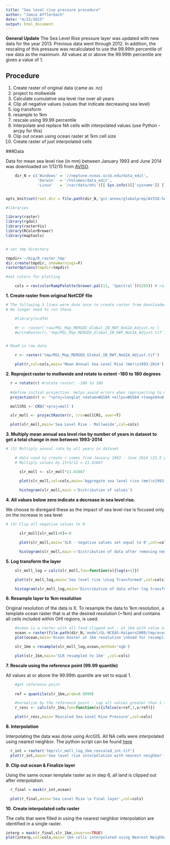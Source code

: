 ```yaml
---
title: "Sea level rise pressure procedure"
author: "Jamie Afflerbach"
date: "4/15/2015"
output: html_document
---
```


**General Update**
The Sea Level Rise pressure layer was updated with new data for the year 2013. Previous data went through 2012. In addition, the rescaling of this pressure was recalculated to use the 99.99th percentile of raw data as the maximum. All values at or above the 99.99th percentile are given a value of 1.


## Procedure
1. Create raster of original data (came as .nc)
2. project to mollweide
3. Calculate cumulative sea level rise over all years
4. Clip all negative values (values that indicate decreasing sea level)
5. log transform
6. resample to 1km
7. rescale using 99.99 percentile
8. Interpolate and replace NA cells with interpolated values (use Python - arcpy for this)
9. Clip out ocean using ocean raster at 1km cell size
10. Create raster of just interpolated cells



###Data
  
Data for mean sea level rise (in mm) between January 1993 and June 2014 was downloaded on 1/12/15 from [AVISO](http://www.aviso.altimetry.fr/en/data/products/ocean-indicators-products/mean-sea-level/products-images.html).

```r

    dir_N = c('Windows' = '//neptune.nceas.ucsb.edu/data_edit',
              'Darwin'  = '/Volumes/data_edit',
              'Linux'   = '/var/data/ohi')[[ Sys.info()[['sysname']] ]]


opts_knit$set(root.dir = file.path(dir_N,'git-annex/globalprep/AVISO-SeaLevelRise_v2015'))
```


```r
#libraries

library(raster)
library(rgdal)
library(rasterVis)
library(RColorBrewer)
library(maptools)


# set tmp directory

tmpdir='~/big/R_raster_tmp'
dir.create(tmpdir, showWarnings=F)
rasterOptions(tmpdir=tmpdir)

#set colors for plotting

    cols = rev(colorRampPalette(brewer.pal(11, 'Spectral'))(255)) # rainbow color scheme

```


**1. Create raster from original NetCDF file**
```r

# The following 3 lines were done once to create raster from downloaded NetCDF. 
# No longer need to run these

    #library(ncdf4)

    #r <- raster('raw/MSL_Map_MERGED_Global_IB_RWT_NoGIA_Adjust.nc')
    #writeRaster(r,'tmp/MSL_Map_MERGED_Global_IB_RWT_NoGIA_Adjust.tif')


# Read in raw data

    r <- raster('tmp/MSL_Map_MERGED_Global_IB_RWT_NoGIA_Adjust.tif')

    plot(r,col=cols,main='Mean Annual Sea Level Rise (mm)\n1993-2014')
```

**2. Reproject raster to mollweide and rotate to extent -180 to 180 degrees**

```r

  r = rotate(r) #rotate raster: -180 to 180
  
  #define initial projection. Helps avoid errors when reprojecting to mollweide
  projection(r) <- "+proj=longlat +datum=WGS84 +ellps=WGS84 +towgs84=0,0,0" 

  mollCRS <- CRS('+proj=moll')

  slr_moll <- projectRaster(r, crs=mollCRS, over=T)  

  plot(slr_moll,main='Sea Level Rise - Mollweide',col=cols)
```

**3. Multiply mean annual sea level rise by number of years in dataset to get a total change in mm between 1993-2014**
```r
# (3) Multiply annual rate by all years in dataset

    # data used to create r comes from January 1993 - June 2014 (21.5 years)
    # Multiply values by 21+5/12 = 21.41667

      slr_moll <- slr_moll*21.41667

      plot(slr_moll,col=cols,main='Aggregate sea level rise (mm)\n1993-2014')
    
      histogram(slr_moll,main ='Distribution of values')

```

**4. All values below zero indicate a decrease in sea level rise.**  

We choose to disregard these as the impact of sea level rise is focused only on the increase in sea level
```r
# (4) Clip all negative values to 0

      slr_moll[slr_moll<0]<-0

      plot(slr_moll,main='SLR - negative values set equal to 0',col=cols)

      histogram(slr_moll,main ='Distribution of data after removing negative values')
```

**5. Log transform the layer**
```r

    slr_moll_log = calc(slr_moll,fun=function(x){log(x+1)})

    plot(slr_moll_log,main='Sea level rise \nLog Transformed',col=cols)

    histogram(slr_moll_log,main='Distribution of data after log transform')
```

**6. Resample layer to 1km resolution**

Original resolution of the data is X. To resample the data to 1km resolution, a template ocean raster that is at the desired resolution (~1km) and contains all cells included within OHI regions, is used.
```r

    #ocean is a raster with all land clipped out - at 1km with value of 1
    ocean = raster(file.path(dir_N,'model/GL-NCEAS-Halpern2008/tmp/ocean.tif'))
    plot(ocean,main='Ocean Raster at 1km resolution \nUsed for resampling and clipping')

    slr_1km = resample(slr_moll_log,ocean,method='ngb')

    plot(slr_1km,main='SLR resampled to 1km' ,col=cols)
```

**7. Rescale using the reference point (99.99 quantile)**

All values at or above the 99.99th quantile are set to equal 1.
```r

    #get reference point
   
    ref = quantile(slr_1km,prob=0.9999)

    #normalize by the reference point - cap all values greater than 1 to 1
    r_resc <- calc(slr_1km,fun=function(x){ifelse(x>ref,1,x/ref)})

    plot(r_resc,main='Rescaled Sea Level Rise Pressure',col=cols)
```

**8. Interpolation**  

Interpolating the data was done using ArcGIS. All NA cells were interpolated using nearest neighbor. The python script can be found [here](https://github.com/OHI-Science/ohiprep/blob/master/globalprep/AVISO-SeaLevelRise_v2015/scripts/SLR_interpolation.py)  
```r

  r_int = raster('tmp/slr_moll_log_1km_rescaled_int.tif')
  plot(r_int,main='Sea level rise interpolation with nearest neighbor',col=cols)
```


**9. Clip out ocean & Finalize layer**

Using the same ocean template raster as in step 6, all land is clipped out after interpolation.
```r

  r_final = mask(r_int,ocean)

  plot(r_final,main='Sea Level Rise \n Final layer',col=cols)
```

**10. Create interpolated cells raster**

The cells that were filled in using the nearest neighbor interpolation are identified in a single raster.
```r

interp = mask(r_final,slr_1km,inverse=TRUE)
plot(interp,col=cols,main='1km cells interpolated using Nearest Neighbor')
```